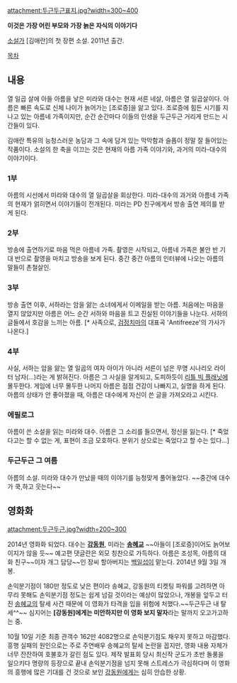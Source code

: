 attachment:두근두근표지.jpg?width=300~400

'''이것은 가장 어린 부모와 가장 늙은 자식의 이야기다'''

[[소설가]] [김애란]의 첫 장편 소설. 2011년 출간.

[[목차]]
== 내용 ==
열 일곱 살에 아들 아름을 낳은 미라와 대수는 현재 서른 네살, 아름은 열 일곱살이다. 아름은 빠른 속도로 신체 나이가 늙어가는 [조로증]을 앓고 있다. 조로증에 힘든 시기를 지나고 있는 아름네 가족이지만, 순간 순간마다 이들의 인생을 두근두근 거리게 만드는 시간들이 있다.

김애란 특유의 능청스러운 농담과 그 속에 담겨 있는 막막함과 슬픔이 정말 잘 들어있는 작품이다. 소설의 한 축을 이끄는 것은 현재의 아름 가족 이야기와, 과거의 미라-대수의 이야기이다. 

{{{#!html
<div style="border: 3px solid Orange;padding:10px;margin-bottom:0px"><b style="font-size:18px">주의! 내용 누설이 있습니다.</b>

본 항목과 하위 항목은 <b>작품의 줄거리나 결말, 반전 요소를 설명하고 있습니다.</b>
작품의 내용 누설을 원하지 않는다면 이 문서를 닫아 주세요.</div>}}}

=== 1부 ===
아름의 시선에서 미라와 대수의 열 일곱살을 회상한다. 미라-대수의 과거와 아름네 가족의 현재가 얽히면서 이야기들이 전개된다. 미라는 PD 친구에게서 방송 출연 제의를 받게 된다.
=== 2부 ===
방송에 출연하기로 마음 먹은 아름네 가족. 촬영은 시작되고, 아름네 가족은 불안 반 기대 반으로 촬영을 마치고 방송을 보게 된다. 중간 중간 아름의 인터뷰에 나오는 아름의 말들이 촌철살인.
=== 3부 ===
방송 출연 이후, 서하라는 암을 앓는 소녀에게서 이메일을 받는 아름. 처음에는 마음을 열지 않았지만 아름은 어느 순간 서하와 마음을 트고 진실된 이야기들을 나눈다. 서하의 글들에서 호감을 느끼는 아름. [* 사족으로, [[검정치마]]의 대표곡 'Antifreeze'의 가사가 나온다.]
=== 4부 ===
사실, 서하는 암을 앓는 열 일곱의 여자 아이가 아니라 서른이 넘은 무명 시나리오 라이터 남자(...)라는 게 밝혀진다. 아름은 그 사실을 알게되고, 도피하듯이 [[리틀 빅 플래닛]]에 몰두한다. 게임에 너무 몰두한 나머지 아름은 점점 건강이 나빠지고, 실명을 하게 된다. 아름의 상태가 안 좋아졌을 때, 아름은 대수에게 자신이 쓴 글을 가져오라고 시킨다.
=== 에필로그 ===
아름이 쓴 소설을 읽는 미라와 대수. 아름은 그 소리를 들으면서, 정신을 잃는다. [* 죽었다고는 할 수 없는 게, 표현이 조금 모호하다. 분위기 상으로는 죽었다고 할 수는 있다...]
=== 두근두근 그 여름 ===
아름의 소설. 미라와 대수가 만났을 때의 이야기를 능청맞게 풀어놓았다. ~~중간에 대수가 쿡,하고 웃는다~~

== 영화화 ==
attachment:두근두근.jpg?width=200~300

2014년 영화화 되었다. 대수는 '''[[강동원]]''', 미라는 '''[[송혜교]]''' ~~아들이 [조로증]이어도 늙어보이지가 않을 듯~~ 예고편 댓글란은 외모 칭찬으로 가득하다. 아름은 조성목, 아름의 대화 친구~~이자 개그 담당~~인 장씨 할아버지는 [[백일섭]]이 맡는다. 2014년 9월 3일 개봉.

손익분기점이 180만 정도로 낮은 편이라 송혜교, 강동원의 티켓팅 파워를 고려하면 아무리 못해도 손익분기점 정도는 쉽게 넘길 것이라는 예상이 많았으나, 개봉을 앞두고 터진 [[송혜교]]의 탈세 사건 때문에 이 영화가 타격을 입을 위험에 처했다.~~두근두근 내 탈세^^~~ 심지어는 '''[강동원]에게는 미안하지만 이 영화 보지 말자'''라는 말까지 오고가고하는 중.

10월 10일 기준 최종 관객수 162만 4082명으로 손익분기점도 채우지 못하고 마감했다. 흥행 실패의 원인으로는 주로 주연배우 송혜교의 탈세 논란을 꼽지만, 영화 내용 자체가 너무 잔잔하여 호불호가 갈린 점도 있다. 제작 발표회 당시 최신작 군도가 초반 돌풍을 일으키다 명량의 등장으로 끝내 손익분기점을 넘지 못해 스트레스가 극심하다며 이 영화의 흥행에 많은 기대를 건 것으로 보인 [[강동원]]에게는 심히 안습한 상황.
